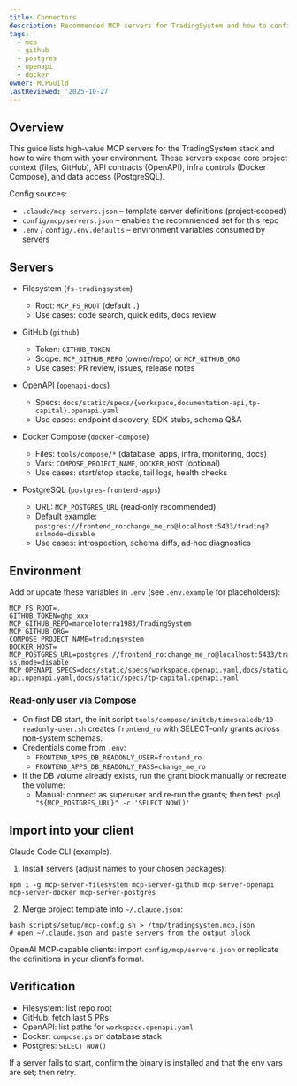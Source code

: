 ```yaml
---
title: Connectors
description: Recommended MCP servers for TradingSystem and how to configure them.
tags:
  - mcp
  - github
  - postgres
  - openapi
  - docker
owner: MCPGuild
lastReviewed: '2025-10-27'
---
```


## Overview

This guide lists high‑value MCP servers for the TradingSystem stack and how to wire them with your environment. These servers expose core project context (files, GitHub), API contracts (OpenAPI), infra controls (Docker Compose), and data access (PostgreSQL).

Config sources:

- `.claude/mcp-servers.json` – template server definitions (project‑scoped)
- `config/mcp/servers.json` – enables the recommended set for this repo
- `.env` / `config/.env.defaults` – environment variables consumed by servers

## Servers

- Filesystem (`fs-tradingsystem`)
  - Root: `MCP_FS_ROOT` (default `.`)
  - Use cases: code search, quick edits, docs review

- GitHub (`github`)
  - Token: `GITHUB_TOKEN`
  - Scope: `MCP_GITHUB_REPO` (owner/repo) or `MCP_GITHUB_ORG`
  - Use cases: PR review, issues, release notes

- OpenAPI (`openapi-docs`)
  - Specs: `docs/static/specs/{workspace,documentation-api,tp-capital}.openapi.yaml`
  - Use cases: endpoint discovery, SDK stubs, schema Q&A

- Docker Compose (`docker-compose`)
  - Files: `tools/compose/*` (database, apps, infra, monitoring, docs)
  - Vars: `COMPOSE_PROJECT_NAME`, `DOCKER_HOST` (optional)
  - Use cases: start/stop stacks, tail logs, health checks

- PostgreSQL (`postgres-frontend-apps`)
  - URL: `MCP_POSTGRES_URL` (read‑only recommended)
  - Default example: `postgres://frontend_ro:change_me_ro@localhost:5433/trading?sslmode=disable`
  - Use cases: introspection, schema diffs, ad‑hoc diagnostics

## Environment

Add or update these variables in `.env` (see `.env.example` for placeholders):

```
MCP_FS_ROOT=.
GITHUB_TOKEN=ghp_xxx
MCP_GITHUB_REPO=marceloterra1983/TradingSystem
MCP_GITHUB_ORG=
COMPOSE_PROJECT_NAME=tradingsystem
DOCKER_HOST=
MCP_POSTGRES_URL=postgres://frontend_ro:change_me_ro@localhost:5433/trading?sslmode=disable
MCP_OPENAPI_SPECS=docs/static/specs/workspace.openapi.yaml,docs/static/specs/documentation-api.openapi.yaml,docs/static/specs/tp-capital.openapi.yaml
```

### Read-only user via Compose

- On first DB start, the init script `tools/compose/initdb/timescaledb/10-readonly-user.sh` creates `frontend_ro` with SELECT‑only grants across non‑system schemas.
- Credentials come from `.env`:
  - `FRONTEND_APPS_DB_READONLY_USER=frontend_ro`
  - `FRONTEND_APPS_DB_READONLY_PASS=change_me_ro`
- If the DB volume already exists, run the grant block manually or recreate the volume:
  - Manual: connect as superuser and re‑run the grants; then test: `psql "${MCP_POSTGRES_URL}" -c 'SELECT NOW()'`

## Import into your client

Claude Code CLI (example):

1) Install servers (adjust names to your chosen packages):

```
npm i -g mcp-server-filesystem mcp-server-github mcp-server-openapi mcp-server-docker mcp-server-postgres
```

2) Merge project template into `~/.claude.json`:

```
bash scripts/setup/mcp-config.sh > /tmp/tradingsystem.mcp.json
# open ~/.claude.json and paste servers from the output block
```

OpenAI MCP‑capable clients: import `config/mcp/servers.json` or replicate the definitions in your client’s format.

## Verification

- Filesystem: list repo root
- GitHub: fetch last 5 PRs
- OpenAPI: list paths for `workspace.openapi.yaml`
- Docker: `compose:ps` on database stack
- Postgres: `SELECT NOW()`

If a server fails to start, confirm the binary is installed and that the env vars are set; then retry.
